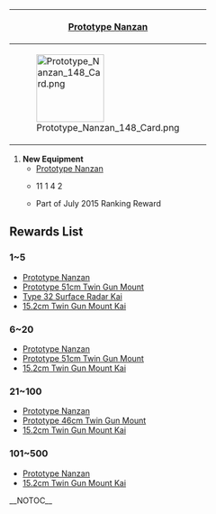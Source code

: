 {| class="wikitable" style="text-align:center;"
|-
! colspan="4" |[[Prototype Nanzan]]
|-
| style="width:120px;" |[[File:Prototype_Nanzan_148_Card.png|120px]]
| style="width:120px;" |[[File:Prototype_Nanzan_148_Character.png|80px]]
| style="width:120px;" |[[File:Prototype_Nanzan_148_Full.png|80px]]
| style="width:120px;" |[[File:Prototype_Nanzan_148_Equipment.png|80px]]
|}

# '''New Equipment'''
#* [[Prototype Nanzan]]
#* {{Dive}} 11 {{AA}} 1 {{ASW}} 4 {{LOS}} 2
#* Part of July 2015 Ranking Reward


==Rewards List==

===1~5===
* [[Prototype Nanzan]]
* [[Prototype 51cm Twin Gun Mount]]
* [[Type 32 Surface Radar Kai]]
* [[15.2cm Twin Gun Mount Kai]]

===6~20===
* [[Prototype Nanzan]]
* [[Prototype 51cm Twin Gun Mount]]
* [[15.2cm Twin Gun Mount Kai]]

===21~100===
* [[Prototype Nanzan]]
* [[Prototype 46cm Twin Gun Mount]]
* [[15.2cm Twin Gun Mount Kai]]

===101~500===
* [[Prototype Nanzan]]
* [[15.2cm Twin Gun Mount Kai]]

__NOTOC__